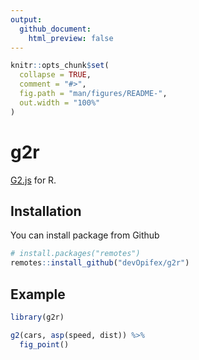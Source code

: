 ```yaml
---
output: 
  github_document:
    html_preview: false
---
```


<!-- README.md is generated from README.Rmd. Please edit that file -->

```r
knitr::opts_chunk$set(
  collapse = TRUE,
  comment = "#>",
  fig.path = "man/figures/README-",
  out.width = "100%"
)
```

<!-- badges: start -->
<!-- badges: end -->

# g2r

[G2.js](https://g2.antv.vision/en) for R.

## Installation

You can install package from Github

``` r
# install.packages("remotes")
remotes::install_github("devOpifex/g2r")
```

## Example

```r
library(g2r)

g2(cars, asp(speed, dist)) %>% 
  fig_point()
```

